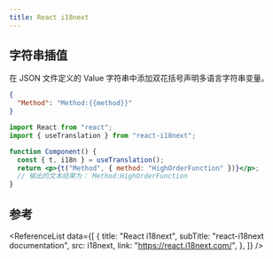 ```yaml
---
title: React i18next
---
```



## 字符串插值

在 JSON 文件定义的 Value 字符串中<TH>添加双花括号</TH>声明多语言字符串变量。

```json title="JSON"
{
  "Method": "Method:{{method}}"
}
```

```jsx {6} title="JavaScript" showLineNumbers
import React from "react";
import { useTranslation } from "react-i18next";

function Component() {
  const { t, i18n } = useTranslation();
  return <p>{t("Method", { method: "HighOrderFunction" })}</p>;
  // 输出的文本结果为： Method:HighOrderFunction
}
```

## 参考

<ReferenceList
  data={[
    {
      title: "React i18next",
      subTitle: "react-i18next documentation",
      src: i18next,
      link: "https://react.i18next.com/",
    },
  ]}
/>
